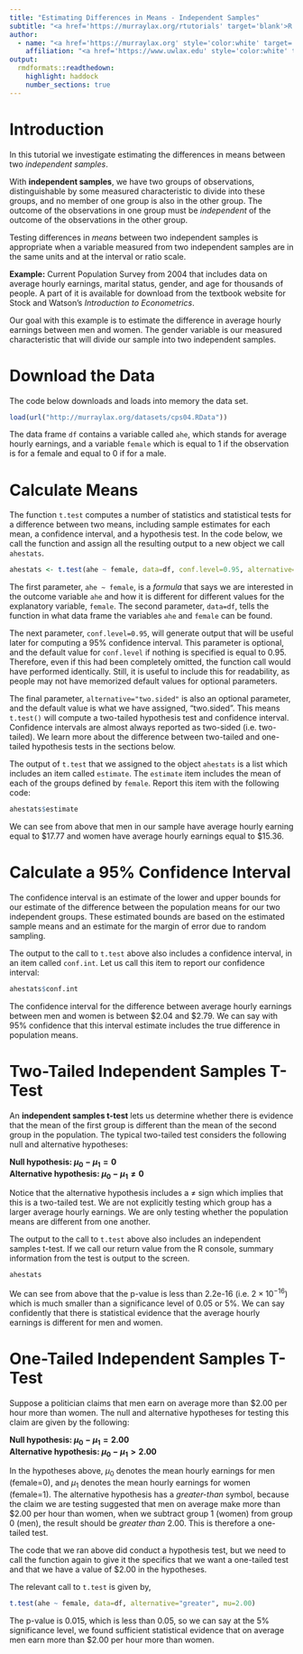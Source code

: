```yaml
---
title: "Estimating Differences in Means - Independent Samples"
subtitle: "<a href='https://murraylax.org/rtutorials' target='blank'>R Tutorials for Applied Statistics</a>"
author: 
  - name: "<a href='https://murraylax.org' style='color:white' target='blank'>James M. Murray, Ph.D.</a>"
    affiliation: "<a href='https://www.uwlax.edu' style='color:white' target='blank'>University of Wisconsin - La Crosse</a><br/><a href='https://murraylax.org/rtutorials' style='color:white; font-weight: bold;' target='blank'>R Tutorials for Applied Statistics</a>"
output:
  rmdformats::readthedown:
    highlight: haddock
    number_sections: true
---
```


# Introduction

In this tutorial we investigate estimating the differences in means between two *independent samples*. 

With **independent samples**, we have two groups of observations, distinguishable by some measured characteristic to divide into these groups, and no member of one group is also in the other group.  The outcome of the observations in one group must be *independent* of the outcome of the observations in the other group.  

Testing differences in *means* between two independent samples is appropriate when a variable measured from two independent samples are in the same units and at the interval or ratio scale.

**Example:** Current Population Survey from 2004 that includes data on average hourly earnings, marital status, gender, and age for thousands of people.  A part of it is available for download from the textbook website for Stock and Watson's *Introduction to Econometrics*.

Our goal with this example is to estimate the difference in average hourly earnings between men and women.  The gender variable is our measured characteristic that will divide our sample into two independent samples.

# Download the Data

The code below downloads and loads into memory the data set.

```r
load(url("http://murraylax.org/datasets/cps04.RData"))
```

The data frame `df` contains a variable called `ahe`, which stands for average hourly earnings, and a variable `female` which is equal to 1 if the observation is for a female and equal to 0 if for a male.

# Calculate Means 

The function `t.test` computes a number of statistics and statistical tests for a difference between two means, including sample estimates for each mean, a confidence interval, and a hypothesis test.  In the code below, we call the function and assign all the resulting output to a new object we call `ahestats`.

```r
ahestats <- t.test(ahe ~ female, data=df, conf.level=0.95, alternative="two.sided")
```

The first parameter, `ahe ~ female`, is a *formula* that says we are interested in the outcome variable `ahe` and how it is different for different values for the explanatory variable, `female`.  The second parameter, `data=df`, tells the function in what data frame the variables `ahe` and `female` can be found.  

The next parameter, `conf.level=0.95`, will generate output that will be useful later for computing a 95% confidence interval. This parameter is optional, and the default value for `conf.level` if nothing is specified is equal to 0.95. Therefore, even if this had been completely omitted, the function call would have performed identically. Still, it is useful to include this for readability, as people may not have memorized default values for optional parameters.

The final parameter, `alternative="two.sided"` is also an optional parameter, and the default value is what we have assigned, "two.sided". This means `t.test()` will compute a two-tailed hypothesis test and confidence interval. Confidence intervals are almost always reported as two-sided (i.e. two-tailed). We learn more about the difference between two-tailed and one-tailed hypothesis tests in the sections below.

The output of `t.test` that we assigned to the object `ahestats` is a list which includes an item called `estimate`.  The `estimate` item includes the mean of each of the groups defined by `female`.  Report this item with the following code:

```r
ahestats$estimate
```

We can see from above that men in our sample have average hourly earning equal to \$17.77 and women have average hourly earnings equal to \$15.36.

# Calculate a 95% Confidence Interval 

The confidence interval is an estimate of the lower and upper bounds for our estimate of the difference between the population means for our two independent groups. These estimated bounds are based on the estimated sample means and an estimate for the margin of error due to random sampling.  

The output to the call to `t.test` above also includes a confidence interval, in an item called `conf.int`.  Let us call this item to report our confidence interval:

```r
ahestats$conf.int
```

The confidence interval for the difference between average hourly earnings between men and women is between \$2.04 and \$2.79.  We can say with 95% confidence that this interval estimate includes the true difference in population means.

# Two-Tailed Independent Samples T-Test 

An **independent samples t-test** lets us determine whether there is evidence that the mean of the first group is different than the mean of the second group in the population.  The typical two-tailed test considers the following null and alternative hypotheses:

**Null hypothesis: $\mu_0-\mu_1=0$   
Alternative hypothesis: $\mu_0-\mu_1\neq 0$**

Notice that the alternative hypothesis includes a $\neq$ sign which implies that this is a two-tailed test.  We are not explicitly testing which group has a larger average hourly earnings.  We are only testing whether the population means are different from one another.  

The output to the call to `t.test` above also includes an independent samples t-test.  If we call our return value from the R console, summary information from the test is output to the screen.

```r
ahestats
```

We can see from above that the p-value is less than 2.2e-16 (i.e. $2 \times 10^{-16}$) which is much smaller than a significance level of 0.05 or 5\%.  We can say confidently that there is statistical evidence that the average hourly earnings is different for men and women.

# One-Tailed Independent Samples T-Test 

Suppose a politician claims that men earn on average more than $2.00 per hour more than women.  The null and alternative hypotheses for testing this claim are given by the following:

**Null hypothesis: $\mu_0 - \mu_1 = 2.00$   
Alternative hypothesis: $\mu_0 - \mu_1 > 2.00$**

In the hypotheses above, $\mu_0$ denotes the mean hourly earnings for men (female=0), and $\mu_1$ denotes the mean hourly earnings for women (female=1).  The alternative hypothesis has a *greater-than* symbol, because the claim we are testing suggested that men on average make more than \$2.00 per hour than women, when we subtract group 1 (women) from group 0 (men), the result should be *greater than* 2.00.  This is therefore a one-tailed test.

The code that we ran above did conduct a hypothesis test, but we need to call the function again to give it the specifics that we want a one-tailed test and that we have a value of \$2.00 in the hypotheses. 

The relevant call to `t.test` is given by,

```r
t.test(ahe ~ female, data=df, alternative="greater", mu=2.00)
```

The p-value is 0.015, which is less than 0.05, so we can say at the 5% significance level, we found sufficient statistical evidence that on average men earn more than $2.00 per hour more than women.